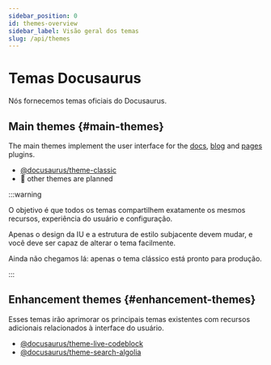 ```yaml
---
sidebar_position: 0
id: themes-overview
sidebar_label: Visão geral dos temas
slug: /api/themes
---
```


# Temas Docusaurus

Nós fornecemos temas oficiais do Docusaurus.

## Main themes {#main-themes}

The main themes implement the user interface for the [docs](../plugins/plugin-content-docs.mdx), [blog](../plugins/plugin-content-blog.mdx) and [pages](../plugins/plugin-content-pages.mdx) plugins.

- [@docusaurus/theme-classic](./theme-classic.mdx)
- 🚧 other themes are planned

:::warning

O objetivo é que todos os temas compartilhem exatamente os mesmos recursos, experiência do usuário e configuração.

Apenas o design da IU e a estrutura de estilo subjacente devem mudar, e você deve ser capaz de alterar o tema facilmente.

Ainda não chegamos lá: apenas o tema clássico está pronto para produção.

:::

## Enhancement themes {#enhancement-themes}

Esses temas irão aprimorar os principais temas existentes com recursos adicionais relacionados à interface do usuário.

- [@docusaurus/theme-live-codeblock](./theme-live-codeblock.mdx)
- [@docusaurus/theme-search-algolia](./theme-search-algolia.mdx)
